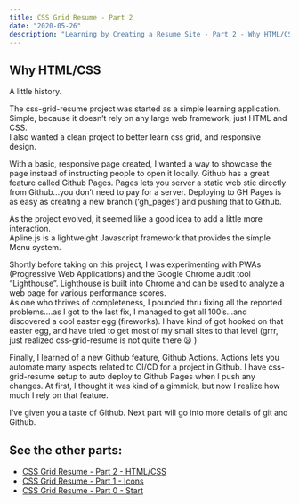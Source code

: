 ```yaml
---
title: CSS Grid Resume - Part 2
date: "2020-05-26"
description: "Learning by Creating a Resume Site - Part 2 - Why HTML/CSS"
---
```


## Why HTML/CSS

A little history.

The css-grid-resume project was started as a simple learning application.  
Simple, because it doesn’t rely on any large web framework, just HTML and CSS.  
I also wanted a clean project to better learn css grid, and responsive design.

With a basic, responsive page created, I wanted a way to showcase the page instead of 
instructing people to open it locally.  Github has a great feature called Github Pages. 
Pages lets you server a static web stie directly from Github...you don’t need to pay for a 
server.  Deploying to GH Pages is as easy as creating a new branch (‘gh_pages’) and 
pushing that to Github.

As the project evolved, it seemed like a good idea to add a little more interaction.  
Apline.js is a lightweight Javascript framework that provides the simple Menu system.

Shortly before taking on this project, I was experimenting with PWAs (Progressive Web 
Applications) and the Google Chrome audit tool “Lighthouse”.  Lighthouse is built 
into Chrome and can be used to analyze a web page for various performance scores.  
As one who thrives of completeness, I pounded thru fixing all the reported 
problems....as I got to the last fix, I managed to get all 100’s...and discovered 
a cool easter egg (fireworks).  I have kind of got hooked on that easter egg, and 
have tried to get most of my small sites to that level (grrr, just realized 
css-grid-resume is not quite there :frowning: )

Finally, I learned of a new Github feature, Github Actions.  Actions lets you 
automate many aspects related to CI/CD for a project in Github.  I have css-grid-resume 
setup to auto deploy to Github Pages when I push any changes.  At first, I thought it 
was kind of a gimmick, but now I realize how much I rely on that feature.

I’ve given you a taste of Github.  Next part will go into more details of git and Github.



## See the other parts:
- [CSS Grid Resume - Part 2 - HTML/CSS](../css-grid-part02)
- [CSS Grid Resume - Part 1 - Icons](../css-grid-part01)
- [CSS Grid Resume - Part 0 - Start](../css-grid-part00)

